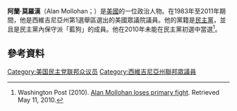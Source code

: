 '''阿蘭·莫羅漢'''（Alan Mollohan；{{bd|1943年|5月14日}}）是[[美國|美國]]的一位政治人物。在1983年至2011年期間，他是西維吉尼亞州第1選舉區選出的美國眾議院議員。他的黨籍是[[民主黨_(美國)|民主黨]]，並且是民主黨內保守派「藍狗」的成員。他在2010年未能在民主黨初選中當選<ref name=WaPo>Washington Post (2010). [http://voices.washingtonpost.com/thefix/house/alan-mollohan-loses-primary-fi.html Alan Mollohan loses primary fight]. Retrieved May 11, 2010.</ref>。
== 參考資料 ==
{{reflist}}
[[Category:美国民主党联邦众议员|Category:美国民主党联邦众议员]]
[[Category:西維吉尼亞州聯邦眾議員|Category:西維吉尼亞州聯邦眾議員]]